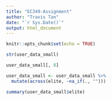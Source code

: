 ```yaml
---
title: "EC349-Assignment"
author: "Travis Tan"
date: "`r Sys.Date()`"
output: html_document
---
```


```r
knitr::opts_chunk$set(echo = TRUE)
```


```r
str(user_data_small)
```

```r
user_data_small[, 8]
```



```r
user_data_small <- user_data_small %>%
  mutate(across(elite, ~na_if(., "")))
```


```r
summary(user_data_small$elite)
```











